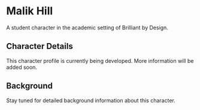 # Malik Hill

A student character in the academic setting of Brilliant by Design.

## Character Details

This character profile is currently being developed. More information will be added soon.

## Background

Stay tuned for detailed background information about this character.
